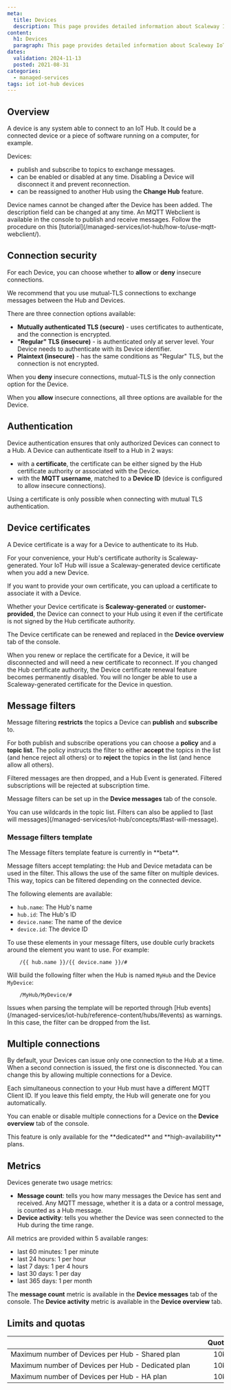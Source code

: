 ```yaml
---
meta:
  title: Devices
  description: This page provides detailed information about Scaleway IoT Hub Devices.
content:
  h1: Devices
  paragraph: This page provides detailed information about Scaleway IoT Hub Devices.
dates:
  validation: 2024-11-13
  posted: 2021-08-31
categories:
  - managed-services
tags: iot iot-hub devices
---
```


## Overview

A device is any system able to connect to an IoT Hub. It could be a connected device or a piece of software running on a computer, for example.

Devices:
- publish and subscribe to topics to exchange messages.
- can be enabled or disabled at any time. Disabling a Device will disconnect it and prevent reconnection.
- can be reassigned to another Hub using the **Change Hub** feature.

<Message type="note">
  Device names cannot be changed after the Device has been added. The description field can be changed at any time.
</Message>

<Message type="tip">
  An MQTT Webclient is available in the console to publish and receive messages. Follow the procedure on this [tutorial](/managed-services/iot-hub/how-to/use-mqtt-webclient/).
</Message>

## Connection security

For each Device, you can choose whether to **allow** or **deny** insecure connections.

<Message type="important">
  We recommend that you use mutual-TLS connections to exchange messages between the Hub and Devices.
</Message>

There are three connection options available:

- **Mutually authenticated TLS (secure)** - uses certificates to authenticate, and the connection is encrypted.
- **"Regular" TLS (insecure)** - is authenticated only at server level. Your Device needs to authenticate with its Device identifier.
- **Plaintext (insecure)** - has the same conditions as "Regular" TLS, but the connection is not encrypted.

When you **deny** insecure connections, mutual-TLS is the only connection option for the Device.

When you **allow** insecure connections, all three options are available for the Device.

## Authentication

Device authentication ensures that only authorized Devices can connect to a Hub. A Device can authenticate itself to a Hub in 2 ways:

- with a **certificate**, the certificate can be either signed by the Hub certificate authority or associated with the Device.
- with the **MQTT username**, matched to a **Device ID** (device is configured to allow insecure connections).

<Message type="note">
  Using a certificate is only possible when connecting with mutual TLS authentication.
</Message>

## Device certificates

A Device certificate is a way for a Device to authenticate to its Hub.

For your convenience, your Hub's certificate authority is Scaleway-generated. Your IoT Hub will issue a Scaleway-generated device certificate when you add a new Device.

If you want to provide your own certificate, you can upload a certificate to associate it with a Device.

Whether your Device certificate is **Scaleway-generated** or **customer-provided**, the Device can connect to your Hub using it even if the certificate is not signed by the Hub certificate authority.

The Device certificate can be renewed and replaced in the **Device overview** tab of the console.

<Message type="important">
  When you renew or replace the certificate for a Device, it will be disconnected and will need a new certificate to reconnect.
</Message>

<Message type="note">
  If you changed the Hub certificate authority, the Device certificate renewal feature becomes permanently disabled. You will no longer be able to use a Scaleway-generated certificate for the Device in question.
</Message>

## Message filters

Message filtering **restricts** the topics a Device can **publish** and **subscribe** to.

For both publish and subscribe operations you can choose a **policy** and a **topic list**. The policy instructs the filter to either **accept** the topics in the list (and hence reject all others) or to **reject** the topics in the list (and hence allow all others).

Filtered messages are then dropped, and a Hub Event is generated. Filtered subscriptions will be rejected at subscription time.

Message filters can be set up in the **Device messages** tab of the console.

<Message type="tip">
  You can use wildcards in the topic list.
</Message>

<Message type="note">
  Filters can also be applied to [last will messages](/managed-services/iot-hub/concepts/#last-will-message).
</Message>

### Message filters template

<Message type="important">
  The Message filters template feature is currently in **beta**.
</Message>

Message filters accept templating: the Hub and Device metadata can be used in the filter. This allows the use of the same filter on multiple devices. This way, topics can be filtered depending on the connected device.

The following elements are available:
* `hub.name`: The Hub's name
* `hub.id`: The Hub's ID
* `device.name`: The name of the device
* `device.id`: The device ID

To use these elements in your message filters, use double curly brackets around the element you want to use.
For example:
```
    /{{ hub.name }}/{{ device.name }}/#
```
Will build the following filter when the Hub is named `MyHub` and the Device `MyDevice`:
```
    /MyHub/MyDevice/#
```

<Message type="important">
  Issues when parsing the template will be reported through [Hub events](/managed-services/iot-hub/reference-content/hubs/#events) as warnings. In this case, the filter can be dropped from the list.
</Message>

## Multiple connections

By default, your Devices can issue only one connection to the Hub at a time. When a second connection is issued, the first one is disconnected. You can change this by allowing multiple connections for a Device.

<Message type="note">
  Each simultaneous connection to your Hub must have a different MQTT Client ID. If you leave this field empty, the Hub will generate one for you automatically.
</Message>

You can enable or disable multiple connections for a Device on the **Device overview** tab of the console.

<Message type="important">
  This feature is only available for the **dedicated** and **high-availability** plans.
</Message>

## Metrics

Devices generate two usage metrics:

- **Message count**: tells you how many messages the Device has sent and received. Any MQTT message, whether it is a data or a control message, is counted as a Hub message.
- **Device activity**: tells you whether the Device was seen connected to the Hub during the time range.

All metrics are provided within 5 available ranges:

- last 60 minutes: 1 per minute
- last 24 hours: 1 per hour
- last 7 days: 1 per 4 hours
- last 30 days: 1 per day
- last 365 days: 1 per month

The **message count** metric is available in the **Device messages** tab of the console. The **Device activity** metric is available in the **Device overview** tab.

## Limits and quotas

| &nbsp;&nbsp;&nbsp;&nbsp;&nbsp;&nbsp;&nbsp;&nbsp;&nbsp;&nbsp;&nbsp;&nbsp;&nbsp;&nbsp;&nbsp;&nbsp;&nbsp;&nbsp;&nbsp;&nbsp;&nbsp;&nbsp;&nbsp;&nbsp;&nbsp;&nbsp;&nbsp;&nbsp;&nbsp;&nbsp;&nbsp;&nbsp;&nbsp;&nbsp;&nbsp;&nbsp;&nbsp;&nbsp;&nbsp;&nbsp;&nbsp;&nbsp;&nbsp;&nbsp;&nbsp;&nbsp;&nbsp;&nbsp;&nbsp;&nbsp;&nbsp;&nbsp;&nbsp;&nbsp;&nbsp;&nbsp;&nbsp;&nbsp;&nbsp;&nbsp;&nbsp;&nbsp;&nbsp;&nbsp;&nbsp;&nbsp;&nbsp;&nbsp;&nbsp;&nbsp;&nbsp;&nbsp;&nbsp;&nbsp;&nbsp;&nbsp;&nbsp;&nbsp;&nbsp;&nbsp;&nbsp;&nbsp;&nbsp;&nbsp;&nbsp;&nbsp;&nbsp;&nbsp;&nbsp;&nbsp;&nbsp;&nbsp;&nbsp;&nbsp;&nbsp;&nbsp;&nbsp;&nbsp;&nbsp;&nbsp;&nbsp;&nbsp;&nbsp; | Quotas | Limits |
|:----------------------------------------|:------:|:------:|
| Maximum number of Devices per Hub - Shared plan    | 10k |  |
| Maximum number of Devices per Hub - Dedicated plan | 10k |  |
| Maximum number of Devices per Hub - HA plan        | 10k |  |


